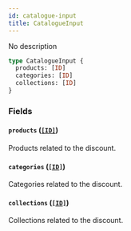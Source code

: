 ```yaml
---
id: catalogue-input
title: CatalogueInput
---
```


No description

```graphql
type CatalogueInput {
  products: [ID]
  categories: [ID]
  collections: [ID]
}
```

### Fields

#### `products` ([`[ID]`](/api-reference/scalars/id.mdx))

Products related to the discount.

#### `categories` ([`[ID]`](/api-reference/scalars/id.mdx))

Categories related to the discount.

#### `collections` ([`[ID]`](/api-reference/scalars/id.mdx))

Collections related to the discount.
